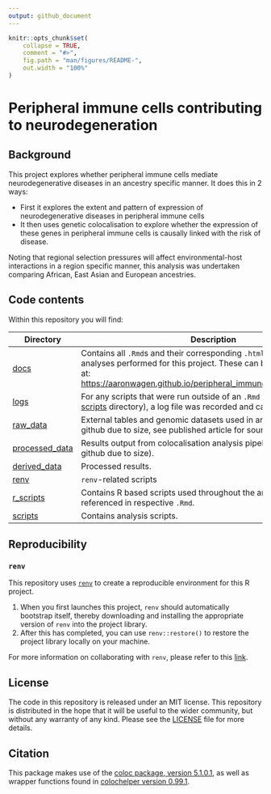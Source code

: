 ```yaml
---
output: github_document
---
```


<!-- README.md is generated from README.Rmd. Please edit that file -->

```r
knitr::opts_chunk$set(
    collapse = TRUE,
    comment = "#>",
    fig.path = "man/figures/README-",
    out.width = "100%"
)
```

<!-- badges: start -->
<!-- badges: end -->

# Peripheral immune cells contributing to neurodegeneration

## Background
<!-- Add a description of your project. -->
This project explores whether peripheral immune cells mediate neurodegenerative diseases in an ancestry specific manner. It does this in 2 ways:

- First it explores the extent and pattern of expression of neurodegenerative diseases in peripheral immune cells
- It then uses genetic colocalisation to explore whether the expression of these genes in peripheral immune cells is causally linked with the risk of disease.

Noting that regional selection pressures will affect environmental-host interactions in a region specific manner, this analysis was undertaken comparing African, East Asian and European ancestries.

## Code contents


Within this repository you will find:

| Directory | Description |
| --------- | --------------------------------------------------------------------------- |
| [docs](docs) | Contains all `.Rmd`s and their corresponding `.html`s describing analyses performed for this project. These can be view interactively at: [https://aaronwagen.github.io/peripheral_immune_neurodegeneration/](https://aaronwagen.github.io/peripheral_immune_neurodegeneration/)|
| [logs](logs) | For any scripts that were run outside of an `.Rmd` (e.g. scripts from the [scripts](scripts) directory), a log file was recorded and can be accessed here. |
| [raw_data](raw_data) | External tables and genomic datasets used in analyses (not linked to github due to size, see published article for sources). |
| [processed_data](processed_data) | Results output from colocalisation analysis pipelines (not linked to github due to size). |
| [derived_data](derived_data) | Processed results. |
| [renv](renv) | `renv`-related scripts |
| [r_scripts](r_scripts)| Contains R based scripts used throughout the analysis, also referenced in respective `.Rmd`. |
| [scripts](scripts) | Contains analysis scripts. |

## Reproducibility
<!-- Modify selection below depending on how package dependencies have been managed. -->

### `renv`
<!-- Consider using renv for reproducibility. Delete this section if you will not be doing this. -->

This repository uses [`renv`](https://rstudio.github.io/renv/index.html) to create a reproducible environment for this R project. 

1. When you first launches this project, `renv` should automatically bootstrap itself, thereby downloading and installing the appropriate version of `renv` into the project library. 
2. After this has completed, you can use `renv::restore()` to restore the project library locally on your machine.

For more information on collaborating with `renv`, please refer to this [link](https://rstudio.github.io/renv/articles/collaborating.html).

## License
<!-- For analyses, an MIT license can be added to the project using usethis::use_mit_license(). -->
<!-- If you don't end up using an MIT license, edit below. -->


The code in this repository is released under an MIT license. This repository is distributed in the hope that it will be useful to the wider community, but without any warranty of any kind. Please see the [LICENSE](LICENSE) file for more details. 

## Citation
<!-- Add any necessary software citations -->

This package makes use of the [coloc package, version 5.1.0.1](https://cran.r-project.org/package=coloc), as well as wrapper functions found in [colochelper version 0.99.1](http://dx.doi.org/10.5281/zenodo.5011869).
